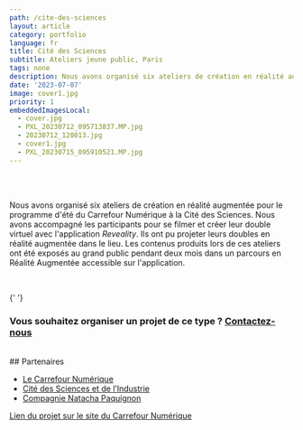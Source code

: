 ```yaml
---
path: /cite-des-sciences
layout: article
category: portfolio
language: fr
title: Cité des Sciences
subtitle: Ateliers jeune public, Paris
tags: none
description: Nous avons organisé six ateliers de création en réalité augmentée pour le programme d'été du Carrefour Numérique à la Cité des Sciences.
date: '2023-07-07'
image: cover1.jpg
priority: 1
embeddedImagesLocal:
  - cover.jpg
  - PXL_20230712_095713837.MP.jpg
  - 20230712_120013.jpg
  - cover1.jpg
  - PXL_20230715_095910521.MP.jpg
---
```


<ResponsiveIframe
  src="https://youtube.com/embed/3tFaSOTNpk8"
  width="1080"
  height="1080"
/>
<br />
<br />

Nous avons organisé six ateliers de création en réalité augmentée pour le programme d'été du Carrefour Numérique à la Cité des Sciences. Nous avons accompagné les participants pour se filmer et créer leur double virtuel avec l'application _Reveality_. Ils ont pu projeter leurs doubles en réalité augmentée dans le lieu.
Les contenus produits lors de ces ateliers ont été exposés au grand public pendant deux mois dans un parcours en Réalité Augmentée accessible sur l'application.

<br />

<ImageGrid props={props.data.mdx.frontmatter.embeddedImagesLocal} />{' '}

### Vous souhaitez organiser un projet de ce type ? [Contactez-nous](mailto:contact@reveality.io)

<br />
## Partenaires

- [Le Carrefour Numérique](https://www.cite-sciences.fr/fr/au-programme/lieux-ressources/carrefour-numerique2)
- [Cité des Sciences et de l’Industrie](https://www.cite-sciences.fr/)
- [Compagnie Natacha Paquignon](https://www.natachapaquignon.com/)

[Lien du projet sur le site du Carrefour Numérique](https://www.cite-sciences.fr/fr/au-programme/lieux-ressources/carrefour-numerique2/evenements/parcours-en-realite-augmentee)
